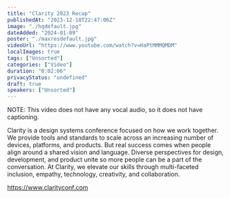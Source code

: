 ```yaml
---
title: "Clarity 2023 Recap"
publishedAt: "2023-12-18T22:47:06Z"
image: "./hqdefault.jpg"
dateAdded: "2024-01-09"
poster: "./maxresdefault.jpg"
videoUrl: "https://www.youtube.com/watch?v=HaPtMMMQMDM"
localImages: true
tags: ["Unsorted"]
categories: ["Video"]
duration: "0:02:06"
privacyStatus: "undefined"
draft: true
speakers: ["Unsorted"]
---
```

NOTE: This video does not have any vocal audio, so it does not have captioning.

Clarity is a design systems conference focused on how we work together. We provide tools and standards to scale across an increasing number of devices, platforms, and products. But real success comes when people align around a shared vision and language. Diverse perspectives for design, development, and product unite so more people can be a part of the conversation. At Clarity, we elevate our skills through multi-faceted inclusion, empathy, technology, creativity, and collaboration.

https://www.clarityconf.com
